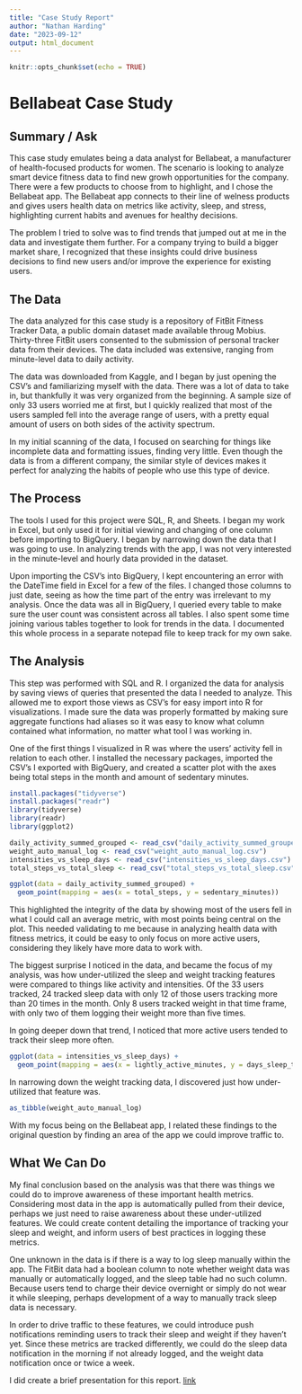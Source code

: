 ```yaml
---
title: "Case Study Report"
author: "Nathan Harding"
date: "2023-09-12"
output: html_document
---
```


```r
knitr::opts_chunk$set(echo = TRUE)
```

# Bellabeat Case Study

## Summary / Ask

This case study emulates being a data analyst for Bellabeat, a manufacturer of health-focused products for women. The scenario is looking to analyze smart device fitness data to find new growh opportunities for the company. There were a few products to choose from to highlight, and I chose the Bellabeat app. The Bellabeat app connects to their line of welness products and gives users health data on metrics like activity, sleep, and stress, highlighting current habits and avenues for healthy decisions.

The problem I tried to solve was to find trends that jumped out at me in the data and investigate them further. For a company trying to build a bigger market share, I recognized that these insights could drive business decisions to find new users and/or improve the experience for existing users.

## The Data

The data analyzed for this case study is a repository of FitBit Fitness Tracker Data, a public domain dataset made available throug Mobius. Thirty-three FitBit users consented to the submission of personal tracker data from their devices. The data included was extensive, ranging from minute-level data to daily activity.

The data was downloaded from Kaggle, and I began by just opening the CSV's and familiarizing myself with the data. There was a lot of data to take in, but thankfully it was very organized from the beginning. A sample size of only 33 users worried me at first, but I quickly realized that most of the users sampled fell into the average range of users, with a pretty equal amount of users on both sides of the activity spectrum.

In my initial scanning of the data, I focused on searching for things like incomplete data and formatting issues, finding very little. Even though the data is from a different company, the similar style of devices makes it perfect for analyzing the habits of people who use this type of device.

## The Process

The tools I used for this project were SQL, R, and Sheets. I began my work in Excel, but only used it for initial viewing and changing of one column before importing to BigQuery. I began by narrowing down the data that I was going to use. In analyzing trends with the app, I was not very interested in the minute-level and hourly data provided in the dataset.

Upon importing the CSV's into BigQuery, I kept encountering an error with the DateTime field in Excel for a few of the files. I changed those columns to just date, seeing as how the time part of the entry was irrelevant to my analysis. Once the data was all in BigQuery, I queried every table to make sure the user count was consistent across all tables. I also spent some time joining various tables together to look for trends in the data. I documented this whole process in a separate notepad file to keep track for my own sake.

## The Analysis

This step was performed with SQL and R. I organized the data for analysis by saving views of queries that presented the data I needed to analyze. This allowed me to export those views as CSV's for easy import into R for visualizations. I made sure the data was properly formatted by making sure aggregate functions had aliases so it was easy to know what column contained what information, no matter what tool I was working in.

One of the first things I visualized in R was where the users' activity fell in relation to each other. I installed the necessary packages, imported the CSV's I exported with BigQuery, and created a scatter plot with the axes being total steps in the month and amount of sedentary minutes.

```r
install.packages("tidyverse")
install.packages("readr")
library(tidyverse)
library(readr)
library(ggplot2)

daily_activity_summed_grouped <- read_csv("daily_activity_summed_grouped_2.csv")
weight_auto_manual_log <- read_csv("weight_auto_manual_log.csv")
intensities_vs_sleep_days <- read_csv("intensities_vs_sleep_days.csv")
total_steps_vs_total_sleep <- read_csv("total_steps_vs_total_sleep.csv")

ggplot(data = daily_activity_summed_grouped) +
  geom_point(mapping = aes(x = total_steps, y = sedentary_minutes))
```

This highlighted the integrity of the data by showing most of the users fell in what I could call an average metric, with most points being central on the plot. This needed validating to me because in analyzing health data with fitness metrics, it could be easy to only focus on more active users, considering they likely have more data to work with.

The biggest surprise I noticed in the data, and became the focus of my analysis, was how under-utilized the sleep and weight tracking features were compared to things like activity and intensities. Of the 33 users tracked, 24 tracked sleep data with only 12 of those users tracking more than 20 times in the month. Only 8 users tracked weight in that time frame, with only two of them logging their weight more than five times. 

In going deeper down that trend, I noticed that more active users tended to track their sleep more often.

```r
ggplot(data = intensities_vs_sleep_days) +
  geom_point(mapping = aes(x = lightly_active_minutes, y = days_sleep_tracked))
```

In narrowing down the weight tracking data, I discovered just how under-utilized that feature was.

```r
as_tibble(weight_auto_manual_log)
```

With my focus being on the Bellabeat app, I related these findings to the original question by finding an area of the app we could improve traffic to.

## What We Can Do

My final conclusion based on the analysis was that there was things we could do to improve awareness of these important health metrics. Considering most data in the app is automatically pulled from their device, perhaps we just need to raise awareness about these under-utilized features. We could create content detailing the importance of tracking your sleep and weight, and inform users of best practices in logging these metrics.

One unknown in the data is if there is a way to log sleep manually within the app. The FitBit data had a boolean column to note whether weight data was manually or automatically logged, and the sleep table had no such column. Because users tend to charge their device overnight or simply do not wear it while sleeping, perhaps development of a way to manually track sleep data is necessary.

In order to drive traffic to these features, we could introduce push notifications reminding users to track their sleep and weight if they haven't yet. Since these metrics are tracked differently, we could do the sleep data notification in the morning if not already logged, and the weight data notification once or twice a week.

I did create a brief presentation for this report. [link](https://docs.google.com/presentation/d/1fHNVvgU__Ora_Mg3gipYwlMVF-gO3_zfUU7_ZPPO6Ow/edit?usp=sharing)
